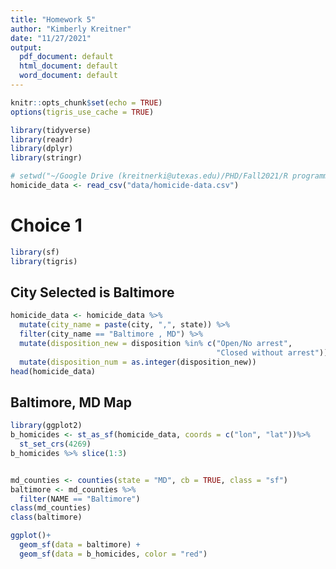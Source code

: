 ```yaml
---
title: "Homework 5"
author: "Kimberly Kreitner"
date: "11/27/2021"
output:
  pdf_document: default
  html_document: default
  word_document: default
---
```


```r
knitr::opts_chunk$set(echo = TRUE)
options(tigris_use_cache = TRUE)
```


``` r
library(tidyverse)
library(readr)
library(dplyr)
library(stringr)
```


``` r
# setwd("~/Google Drive (kreitnerki@utexas.edu)/PHD/Fall2021/R programming/homework/rclassexercises")
homicide_data <- read_csv("data/homicide-data.csv")
```

# Choice 1

``` r
library(sf)
library(tigris)
```

## City Selected is Baltimore
``` r
homicide_data <- homicide_data %>%
  mutate(city_name = paste(city, ",", state)) %>%
  filter(city_name == "Baltimore , MD") %>%
  mutate(disposition_new = disposition %in% c("Open/No arrest",
                                              "Closed without arrest")) %>%
  mutate(disposition_num = as.integer(disposition_new))
head(homicide_data)
```

## Baltimore, MD Map
``` r
library(ggplot2)
b_homicides <- st_as_sf(homicide_data, coords = c("lon", "lat"))%>%
  st_set_crs(4269)
b_homicides %>% slice(1:3)
```

``` r

```

``` r

md_counties <- counties(state = "MD", cb = TRUE, class = "sf")
baltimore <- md_counties %>%
  filter(NAME == "Baltimore")
class(md_counties)
class(baltimore)
```

``` r
ggplot()+
  geom_sf(data = baltimore) +
  geom_sf(data = b_homicides, color = "red")
```